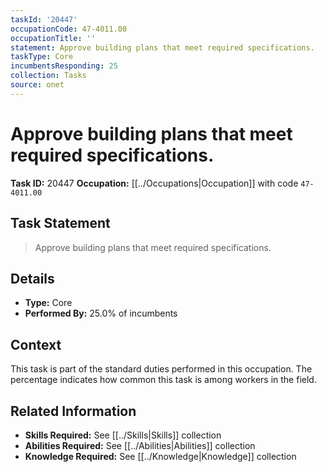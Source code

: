 ```yaml
---
taskId: '20447'
occupationCode: 47-4011.00
occupationTitle: ''
statement: Approve building plans that meet required specifications.
taskType: Core
incumbentsResponding: 25
collection: Tasks
source: onet
---
```

# Approve building plans that meet required specifications.

**Task ID:** 20447
**Occupation:** [[../Occupations|Occupation]] with code `47-4011.00`

## Task Statement

> Approve building plans that meet required specifications.

## Details

- **Type:** Core
- **Performed By:** 25.0% of incumbents

## Context

This task is part of the standard duties performed in this occupation. The percentage indicates how common this task is among workers in the field.

## Related Information

- **Skills Required:** See [[../Skills|Skills]] collection
- **Abilities Required:** See [[../Abilities|Abilities]] collection
- **Knowledge Required:** See [[../Knowledge|Knowledge]] collection
